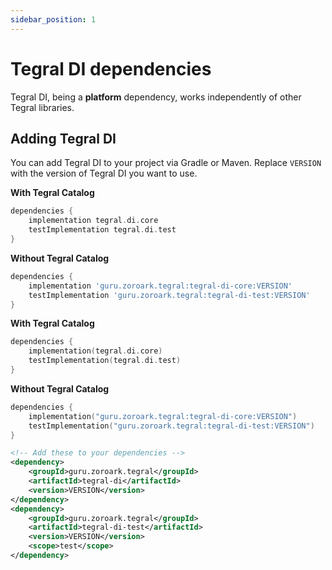 ```yaml
---
sidebar_position: 1
---
```



# Tegral DI dependencies

Tegral DI, being a **platform** dependency, works independently of other Tegral libraries.

## Adding Tegral DI

You can add Tegral DI to your project via Gradle or Maven. Replace `VERSION` with the version of Tegral DI you want to use.

<Tabs>
<TabItem value="gradle-groovy" label="Gradle (Groovy)" default>

**With Tegral Catalog**

```groovy
dependencies {
    implementation tegral.di.core
    testImplementation tegral.di.test
}
```

**Without Tegral Catalog**

```groovy
dependencies {
    implementation 'guru.zoroark.tegral:tegral-di-core:VERSION'
    testImplementation 'guru.zoroark.tegral:tegral-di-test:VERSION'
}
```

</TabItem>
    
<TabItem value="gradle-kotlin" label="Gradle (Kotlin)">

**With Tegral Catalog**

```kotlin
dependencies {
    implementation(tegral.di.core)
    testImplementation(tegral.di.test)
}
```

**Without Tegral Catalog**

```kotlin
dependencies {
    implementation("guru.zoroark.tegral:tegral-di-core:VERSION")
    testImplementation("guru.zoroark.tegral:tegral-di-test:VERSION")
}
```

</TabItem>

<TabItem value="maven" label="Maven">

```xml
<!-- Add these to your dependencies -->
<dependency>
    <groupId>guru.zoroark.tegral</groupId>
    <artifactId>tegral-di</artifactId>
    <version>VERSION</version>
</dependency>
<dependency>
    <groupId>guru.zoroark.tegral</groupId>
    <artifactId>tegral-di-test</artifactId>
    <version>VERSION</version>
    <scope>test</scope>
</dependency>
```

</TabItem>

</Tabs>
